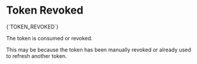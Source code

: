 # Token Revoked

<Summary>{`TOKEN_REVOKED`}</Summary>

The token is consumed or revoked.

This may be because the token has been manually revoked or already used to refresh another token.
